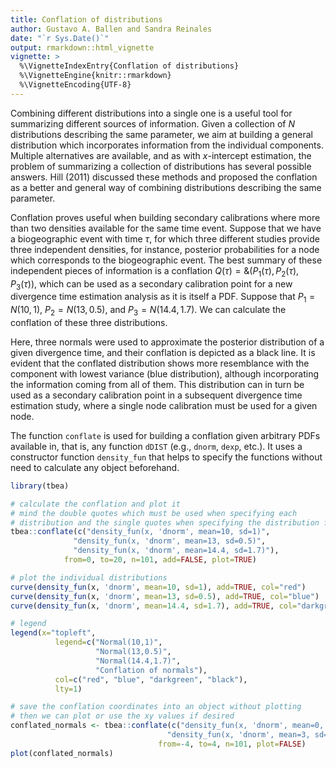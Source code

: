 ```yaml
---
title: Conflation of distributions
author: Gustavo A. Ballen and Sandra Reinales
date: "`r Sys.Date()`"
output: rmarkdown::html_vignette
vignette: >
  %\VignetteIndexEntry{Conflation of distributions}
  %\VignetteEngine{knitr::rmarkdown}
  %\VignetteEncoding{UTF-8}
---
```


Combining different distributions into a single one is a useful tool for summarizing different sources of information. Given a collection of $N$ distributions describing the same parameter, we aim at building a general distribution which incorporates information from the individual components. Multiple alternatives are available, and as with $x$-intercept estimation, the problem of summarizing a collection of distributions has several possible answers. Hill (2011) discussed these methods and proposed the conflation as a better and general way of combining distributions describing the same parameter.

Conflation proves useful when building secondary calibrations where more than two densities available for the same time event. Suppose that we have a biogeographic event with time $\tau$, for which three different studies provide three independent densities, for instance, posterior probabilities for a node which corresponds to the biogeographic event. The best summary of these independent pieces of information is a conflation $Q(\tau) = \&(P_1(\tau), P_2(\tau), P_3(\tau))$, which can be used as a secondary calibration point for a new divergence time estimation analysis as it is itself a PDF. Suppose that $P_1 = N(10,1)$, $P_2 = N(13,0.5)$, and $P_3 = N(14.4,1.7)$. We can calculate the conflation of these three distributions.

Here, three normals were used to approximate the posterior distribution of a given divergence time, and their conflation is depicted as a black line. It is evident that the conflated distribution shows more resemblance with the component with lowest variance (blue distribution), although incorporating the information coming from all of them. This distribution can in turn be used as a secondary calibration point in a subsequent divergence time estimation study, where a single node calibration must be used for a given node.

The function `conflate` is used for building a conflation given arbitrary PDFs available in, that is, any function `dDIST` (e.g., `dnorm`, `dexp`, etc.). It uses a constructor function `density_fun` that helps to specify the functions without need to calculate any object beforehand.


```r
library(tbea)

# calculate the conflation and plot it
# mind the double quotes which must be used when specifying each
# distribution and the single quotes when specifying the distribution function name
tbea::conflate(c("density_fun(x, 'dnorm', mean=10, sd=1)",
              "density_fun(x, 'dnorm', mean=13, sd=0.5)",
              "density_fun(x, 'dnorm', mean=14.4, sd=1.7)"),
            from=0, to=20, n=101, add=FALSE, plot=TRUE)

# plot the individual distributions
curve(density_fun(x, 'dnorm', mean=10, sd=1), add=TRUE, col="red")
curve(density_fun(x, 'dnorm', mean=13, sd=0.5), add=TRUE, col="blue")
curve(density_fun(x, 'dnorm', mean=14.4, sd=1.7), add=TRUE, col="darkgreen")

# legend
legend(x="topleft",
          legend=c("Normal(10,1)",
                   "Normal(13,0.5)",
                   "Normal(14.4,1.7)",
                   "Conflation of normals"),
          col=c("red", "blue", "darkgreen", "black"),
          lty=1)

# save the conflation coordinates into an object without plotting
# then we can plot or use the xy values if desired
conflated_normals <- tbea::conflate(c("density_fun(x, 'dnorm', mean=0, sd=1)",
                                   "density_fun(x, 'dnorm', mean=3, sd=1)"),
                                 from=-4, to=4, n=101, plot=FALSE)
plot(conflated_normals)
```
